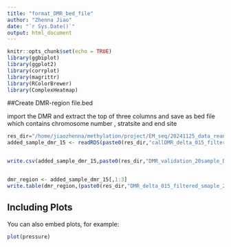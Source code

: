 ```yaml
---
title: "format_DMR_bed_file"
author: "Zhenna Jiao"
date: "`r Sys.Date()`"
output: html_document
---
```


```r
knitr::opts_chunk$set(echo = TRUE)
library(ggbiplot)
library(ggplot2)
library(corrplot)
library(magrittr)
library(RColorBrewer)
library(ComplexHeatmap)
```

##Create DMR-region file.bed

import the DMR and extract the top of three columns and save as bed file which contains chromosome number , stratsite and end site  

```r
res_dir="/home/jiaozhenna/methylation/project/EM_seq/20241125_data_reanalysis/Call_DMR_filter_add_sample_20250213/results/"
added_sample_dmr_15 <- readRDS(paste0(res_dir,"callDMR_delta_015_filter_added_sample_20250213.rds"))


write.csv(added_sample_dmr_15,paste0(res_dir,"DMR_validation_20sample_DSS_file_20250308.csv"))


dmr_region <- added_sample_dmr_15[,1:3]
write.table(dmr_region,(paste0(res_dir,"DMR_delta_015_filtered_smaple_20250213.txt")),sep = "\t", row.names = FALSE, col.names = FALSE,quote =FALSE)
```

## Including Plots

You can also embed plots, for example:

```r
plot(pressure)
```

